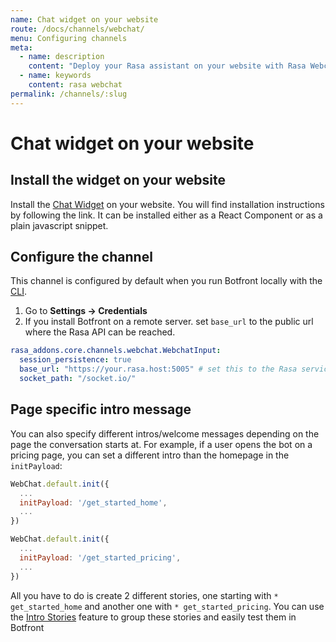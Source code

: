 ```yaml
---
name: Chat widget on your website
route: /docs/channels/webchat/
menu: Configuring channels
meta:
  - name: description
    content: "Deploy your Rasa assistant on your website with Rasa Webchat"
  - name: keywords
    content: rasa webchat
permalink: /channels/:slug
---
```


# Chat widget on your website

## Install the widget on your website

Install the [Chat Widget](https://github.com/botfront/rasa-webchat) on your website.
You will find installation instructions by following the link. It can be installed either as a React Component or as a plain javascript snippet.

## Configure the channel

This channel is configured by default when you run Botfront locally with the [CLI](/docs/getting-started/cli).

1. Go to **Settings -> Credentials**
2. If you install Botfront on a remote server. set `base_url` to the public url where the Rasa API can be reached.

```yaml
rasa_addons.core.channels.webchat.WebchatInput:
  session_persistence: true
  base_url: "https://your.rasa.host:5005" # set this to the Rasa service host
  socket_path: "/socket.io/"
```

## Page specific intro message

You can also specify different intros/welcome messages depending on the page the conversation starts at.
For example, if a user opens the bot on a pricing page, you can set a different intro than the homepage in the `initPayload`:

```javascript
WebChat.default.init({
  ...
  initPayload: '/get_started_home',
  ...
})
```

```javascript
WebChat.default.init({
  ...
  initPayload: '/get_started_pricing',
  ...
})
```

All you have to do is create 2 different stories, one starting with `* get_started_home` and another one with `* get_started_pricing`. You can use the [Intro Stories](/) feature to group these stories and easily test them in Botfront
